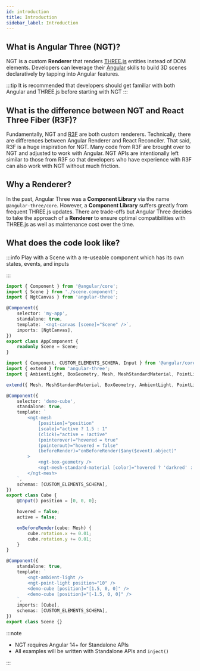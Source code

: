 ```yaml
---
id: introduction
title: Introduction
sidebar_label: Introduction
---
```



## What is Angular Three (NGT)?

NGT is a custom **Renderer** that renders [THREE.js](https://threejs.org) entities instead of DOM elements.
Developers can leverage their [Angular](https://angular.io) skills to build 3D scenes declaratively by tapping into
Angular features.

:::tip
It is recommended that developers should get familiar with both Angular and THREE.js before starting with NGT
:::

## What is the difference between NGT and React Three Fiber (R3F)?

Fundamentally, NGT and [R3F](https://docs.pmnd.rs/react-three-fiber/getting-started/introduction) are both custom renderers.
Technically, there are differences between Angular Renderer and React Reconciler. That said, R3F is a huge inspiration for NGT.
Many code from R3F are brought over to NGT and adjusted to work with Angular. NGT APIs are intentionally left similar to those from R3F
so that developers who have experience with R3F can also work with NGT without much friction.

## Why a Renderer?

In the past, Angular Three was a **Component Library** via the name `@angular-three/core`. However, a **Component Library** suffers greatly
from frequent THREE.js updates. There are trade-offs but Angular Three decides to take the approach of a **Renderer** to ensure optimal compatibilities
with THREE.js as well as maintenance cost over the time.

## What does the code look like?

:::info
Play with a Scene with a re-useable component which has its own states, events, and inputs

<CodeDemo srcId="zgmtpe" />
:::

<Tabs>

<TabItem value="appComponentTs" label="app.component.ts" default>

```ts
import { Component } from '@angular/core';
import { Scene } from './scene.component';
import { NgtCanvas } from 'angular-three';

@Component({
    selector: 'my-app',
    standalone: true,
    template: `<ngt-canvas [scene]="Scene" />`,
    imports: [NgtCanvas],
})
export class AppComponent {
    readonly Scene = Scene;
}
```

</TabItem>

<TabItem value="sceneComponentTs" label="scene.component.ts">

```ts
import { Component, CUSTOM_ELEMENTS_SCHEMA, Input } from '@angular/core';
import { extend } from 'angular-three';
import { AmbientLight, BoxGeometry, Mesh, MeshStandardMaterial, PointLight } from 'three';

extend({ Mesh, MeshStandardMaterial, BoxGeometry, AmbientLight, PointLight });

@Component({
    selector: 'demo-cube',
    standalone: true,
    template: `
        <ngt-mesh
            [position]="position"
            [scale]="active ? 1.5 : 1"
            (click)="active = !active"
            (pointerover)="hovered = true"
            (pointerout)="hovered = false"
            (beforeRender)="onBeforeRender($any($event).object)"
        >
            <ngt-box-geometry />
            <ngt-mesh-standard-material [color]="hovered ? 'darkred' : 'orange'" />
        </ngt-mesh>
    `,
    schemas: [CUSTOM_ELEMENTS_SCHEMA],
})
export class Cube {
    @Input() position = [0, 0, 0];

    hovered = false;
    active = false;

    onBeforeRender(cube: Mesh) {
        cube.rotation.x += 0.01;
        cube.rotation.y += 0.01;
    }
}

@Component({
    standalone: true,
    template: `
        <ngt-ambient-light />
        <ngt-point-light position="10" />
        <demo-cube [position]="[1.5, 0, 0]" />
        <demo-cube [position]="[-1.5, 0, 0]" />
    `,
    imports: [Cube],
    schemas: [CUSTOM_ELEMENTS_SCHEMA],
})
export class Scene {}
```

</TabItem>

</Tabs>

:::note

-   NGT requires Angular 14+ for Standalone APIs
-   All examples will be written with Standalone APIs and `inject()`

:::
